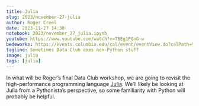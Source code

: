 ```yaml
---
title: Julia
slug: 2023/november-27-julia
author: Roger Creel
date: 2023-11-27 14:30
notebook: 2023/november_27_julia.ipynb
youtube: https://www.youtube.com/watch?v=TBEg1PGnG-w
bedeworks: https://events.columbia.edu/cal/event/eventView.do?calPath=%2Fpublic%2Fcals%2FMainCal&guid=CAL-00bbdb71-8b18a295-018b-1af0cc98-00004fe4events@columbia.edu&recurrenceId=
tagline: Sometimes Data Club does non-Python stuff
image: julia
tags: [julia]
---
```


In what will be Roger’s final
Data Club workshop, we are going to revisit the high-performance
programming language [Julia](https://julialang.org/). 
We’ll likely be looking at Julia from a
Pythonista’s perspective, so some familiarity with Python will probably be
helpful.
